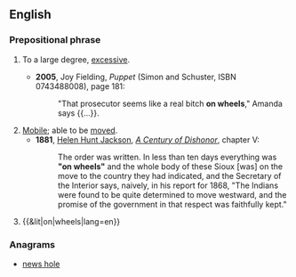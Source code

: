 ==English==

===Prepositional phrase===
{{en-PP}}

# {{lb|en|idiomatic|postpositive}} To a large degree, [[excessive]].
#* '''2005''', Joy Fielding, ''Puppet'' (Simon and Schuster, ISBN 0743488008), page 181:
#*: "That prosecutor seems like a real bitch '''on wheels'''," Amanda says {{...}}.
# [[mobile|Mobile]]; able to be [[move]]d.
#* '''1881''', [[w:Helen Hunt Jackson|Helen Hunt Jackson]], ''[[w:A Century of Dishonor|A Century of Dishonor]]'', chapter V:
#*: The order was written. In less than ten days everything was '''"on wheels"''' and the whole body of these Sioux [was] on the move to the country they had indicated, and the Secretary of the Interior says, naively, in his report for 1868, "The Indians were found to be quite determined to move westward, and the promise of the government in that respect was faithfully kept."
# {{&lit|on|wheels|lang=en}} {{gloss|Having wheels [[affixed]] to the [[bottom]], and so [[transportable]].}}

===Anagrams===
* [[news hole#English|news hole]]